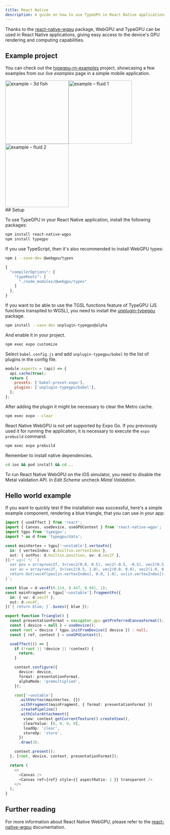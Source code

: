 ```yaml
---
title: React Native
description: A guide on how to use TypeGPU in React Native applications.
---
```


Thanks to the [react-native-wgpu](https://github.com/wcandillon/react-native-webgpu) package,
WebGPU and TypeGPU can be used in React Native applications,
giving easy access to the device's GPU rendering and computing capabilities.

## Example project

You can check out the [typegpu-rn-examples](https://github.com/software-mansion-labs/typegpu-rn-examples) project,
showcasing a few examples from our _live examples_ page in a simple mobile application.


<div style="display: flex; flex-wrap: wrap;">
  <img
    width="200"
    style="margin: 0;"
    alt="example – 3d fish"
    src={FishExample.src}
  />
  <img
    width="200"
    style="margin: 0;"
    alt="example – fluid 1"
    src={Fluid1Example.src}
  />
  <img
    width="200"
    style="margin: 0;"
    alt="example – fluid 2"
    src={Fluid2Example.src}
  />
</div>
## Setup

To use TypeGPU in your React Native application, install the following packages:

```sh
npm install react-native-wgpu
npm install typegpu
```

If you use TypeScript, then it's also recommended to install WebGPU types:

```sh
npm i --save-dev @webgpu/types
```

```js title="tsconfig.json"
{
  "compilerOptions": {
    "typeRoots": [
      "./node_modules/@webgpu/types"
    ]
  },
}
```

If you want to be able to use the TGSL functions feature of TypeGPU (JS functions transpiled to WGSL), you need to install the [unplugin-typegpu](https://www.npmjs.com/package/unplugin-typegpu) package.

```sh
npm install --save-dev unplugin-typegpu@alpha
```

And enable it in your project.

```sh
npm exec expo customize
```

Select `babel.config.js` and add `unplugin-typegpu/babel` to the list of plugins in the config file.

```js title="babel.config.js"
module.exports = (api) => {
  api.cache(true);
  return {
    presets: ['babel-preset-expo'],
    plugins: ['unplugin-typegpu/babel'],
  };
};
```

After adding the plugin it might be necessary to clear the Metro cache.

```sh
npm exec expo --clear
```

React Native WebGPU is not yet supported by Expo Go.
If you previously used it for running the application, it is necessary to execute the `expo prebuild` command.

```sh
npm exec expo prebuild
```

Remember to install native dependencies.

```sh
cd ios && pod install && cd ..
```

To run React Native WebGPU on the iOS simulator, you need to disable the Metal validation API.
In _Edit Scheme_ uncheck _Metal Validation_.

## Hello world example

If you want to quickly test if the installation was successful, here's a simple example component, rendering a blue triangle,
that you can use in your app:

```ts
import { useEffect } from 'react';
import { Canvas, useDevice, useGPUContext } from 'react-native-wgpu';
import tgpu from 'typegpu';
import * as d from 'typegpu/data';

const mainVertex = tgpu['~unstable'].vertexFn({
  in: { vertexIndex: d.builtin.vertexIndex },
  out: { outPos: d.builtin.position, uv: d.vec2f },
})/* wgsl */ `{
  var pos = array<vec2f, 3>(vec2(0.0, 0.5), vec2(-0.5, -0.5), vec2(0.5, -0.5));
  var uv = array<vec2f, 3>(vec2(0.5, 1.0), vec2(0.0, 0.0), vec2(1.0, 0.0));
  return Out(vec4f(pos[in.vertexIndex], 0.0, 1.0), uv[in.vertexIndex]);
}`;

const blue = d.vec4f(0.114, 0.447, 0.941, 1);
const mainFragment = tgpu['~unstable'].fragmentFn({
  in: { uv: d.vec2f },
  out: d.vec4f,
})`{ return blue; }`.$uses({ blue });

export function Triangle() {
  const presentationFormat = navigator.gpu.getPreferredCanvasFormat();
  const { device = null } = useDevice();
  const root = device ? tgpu.initFromDevice({ device }) : null;
  const { ref, context } = useGPUContext();

  useEffect(() => {
    if (!root || !device || !context) {
      return;
    }

    context.configure({
      device: device,
      format: presentationFormat,
      alphaMode: 'premultiplied',
    });

    root['~unstable']
      .withVertex(mainVertex, {})
      .withFragment(mainFragment, { format: presentationFormat })
      .createPipeline()
      .withColorAttachment({
        view: context.getCurrentTexture().createView(),
        clearValue: [0, 0, 0, 0],
        loadOp: 'clear',
        storeOp: 'store',
      })
      .draw(3);

    context.present();
  }, [root, device, context, presentationFormat]);

  return (
    <>
      <Canvas />
      <Canvas ref={ref} style={{ aspectRatio: 1 }} transparent />
    </>
  );
}
```

## Further reading

For more information about React Native WebGPU, please refer to the [react-native-wgpu](https://github.com/wcandillon/react-native-webgpu) documentation.
